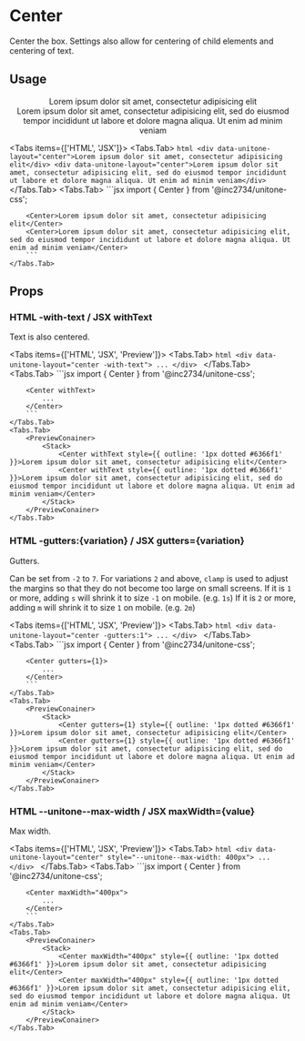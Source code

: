 
# Center

Center the box. Settings also allow for centering of child elements and centering of text.

## Usage

<PreviewConainer>
	<Stack>
		<Center style={{ outline: '1px dotted #6366f1' }}>Lorem ipsum dolor sit amet, consectetur adipisicing elit</Center>
		<Center style={{ outline: '1px dotted #6366f1' }}>Lorem ipsum dolor sit amet, consectetur adipisicing elit, sed do eiusmod tempor incididunt ut labore et dolore magna aliqua. Ut enim ad minim veniam</Center>
	</Stack>
</PreviewConainer>

<Tabs items={['HTML', 'JSX']}>
	<Tabs.Tab>
		```html
		<div data-unitone-layout="center">Lorem ipsum dolor sit amet, consectetur adipisicing elit</div>
		<div data-unitone-layout="center">Lorem ipsum dolor sit amet, consectetur adipisicing elit, sed do eiusmod tempor incididunt ut labore et dolore magna aliqua. Ut enim ad minim veniam</div>
		```
	</Tabs.Tab>
	<Tabs.Tab>
		```jsx
		import { Center } from '@inc2734/unitone-css';

		<Center>Lorem ipsum dolor sit amet, consectetur adipisicing elit</Center>
		<Center>Lorem ipsum dolor sit amet, consectetur adipisicing elit, sed do eiusmod tempor incididunt ut labore et dolore magna aliqua. Ut enim ad minim veniam</Center>
		```
	</Tabs.Tab>
</Tabs>

## Props

### <Badge>HTML</Badge> -with-text / <Badge>JSX</Badge> withText

Text is also centered.

<Tabs items={['HTML', 'JSX', 'Preview']}>
	<Tabs.Tab>
		```html
		<div data-unitone-layout="center -with-text">
			...
		</div>
		```
	</Tabs.Tab>
	<Tabs.Tab>
		```jsx
		import { Center } from '@inc2734/unitone-css';

		<Center withText>
			...
		</Center>
		```
	</Tabs.Tab>
	<Tabs.Tab>
		<PreviewConainer>
			<Stack>
				<Center withText style={{ outline: '1px dotted #6366f1' }}>Lorem ipsum dolor sit amet, consectetur adipisicing elit</Center>
				<Center withText style={{ outline: '1px dotted #6366f1' }}>Lorem ipsum dolor sit amet, consectetur adipisicing elit, sed do eiusmod tempor incididunt ut labore et dolore magna aliqua. Ut enim ad minim veniam</Center>
			</Stack>
		</PreviewConainer>
	</Tabs.Tab>
</Tabs>

### <Badge>HTML</Badge> -gutters:\{variation\} / <Badge>JSX</Badge> gutters=\{variation\}

Gutters.

Can be set from `-2` to `7`. For variations `2` and above, `clamp` is used to adjust the margins so that they do not become too large on small screens.
If it is `1` or more, adding `s` will shrink it to size `-1` on mobile. (e.g. `1s`)
If it is `2` or more, adding `m` will shrink it to size `1` on mobile. (e.g. `2m`)

<Tabs items={['HTML', 'JSX', 'Preview']}>
	<Tabs.Tab>
		```html
		<div data-unitone-layout="center -gutters:1">
			...
		</div>
		```
	</Tabs.Tab>
	<Tabs.Tab>
		```jsx
		import { Center } from '@inc2734/unitone-css';

		<Center gutters={1}>
			...
		</Center>
		```
	</Tabs.Tab>
	<Tabs.Tab>
		<PreviewConainer>
			<Stack>
				<Center gutters={1} style={{ outline: '1px dotted #6366f1' }}>Lorem ipsum dolor sit amet, consectetur adipisicing elit</Center>
				<Center gutters={1} style={{ outline: '1px dotted #6366f1' }}>Lorem ipsum dolor sit amet, consectetur adipisicing elit, sed do eiusmod tempor incididunt ut labore et dolore magna aliqua. Ut enim ad minim veniam</Center>
			</Stack>
		</PreviewConainer>
	</Tabs.Tab>
</Tabs>

### <Badge>HTML</Badge> --unitone--max-width / <Badge>JSX</Badge> maxWidth=\{value\}

Max width.

<Tabs items={['HTML', 'JSX', 'Preview']}>
	<Tabs.Tab>
		```html
		<div data-unitone-layout="center" style="--unitone--max-width: 400px">
			...
		</div>
		```
	</Tabs.Tab>
	<Tabs.Tab>
		```jsx
		import { Center } from '@inc2734/unitone-css';

		<Center maxWidth="400px">
			...
		</Center>
		```
	</Tabs.Tab>
	<Tabs.Tab>
		<PreviewConainer>
			<Stack>
				<Center maxWidth="400px" style={{ outline: '1px dotted #6366f1' }}>Lorem ipsum dolor sit amet, consectetur adipisicing elit</Center>
				<Center maxWidth="400px" style={{ outline: '1px dotted #6366f1' }}>Lorem ipsum dolor sit amet, consectetur adipisicing elit, sed do eiusmod tempor incididunt ut labore et dolore magna aliqua. Ut enim ad minim veniam</Center>
			</Stack>
		</PreviewConainer>
	</Tabs.Tab>
</Tabs>

